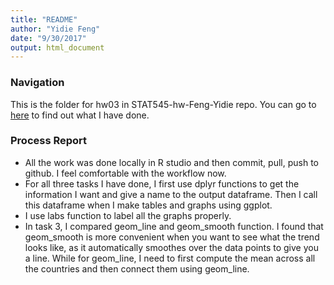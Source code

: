```yaml
---
title: "README"
author: "Yidie Feng"
date: "9/30/2017"
output: html_document
---
```


### Navigation

This is the folder for hw03 in STAT545-hw-Feng-Yidie repo. You can go to [here]() to find out what I have done.

### Process Report
- All the work was done locally in R studio and then commit, pull, push to github. I feel comfortable with the workflow now.
- For all three tasks I have done, I first use dplyr functions to get the information I want and give a name to the output dataframe. Then I call this dataframe when I make tables and graphs using ggplot.  
- I use labs function to label all the graphs properly.
- In task 3, I compared geom_line and geom_smooth function. I found that geom_smooth is more convenient when you want to see what the trend looks like, as it automatically smoothes over the data points to give you a line. While for geom_line, I need to first compute the mean across all the countries and then connect them using geom_line.
